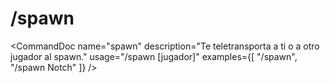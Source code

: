 # /spawn


<CommandDoc
  name="spawn"
  description="Te teletransporta a ti o a otro jugador al spawn."
  usage="/spawn [jugador]"
  examples={[
    "/spawn",
    "/spawn Notch"
  ]}
/>